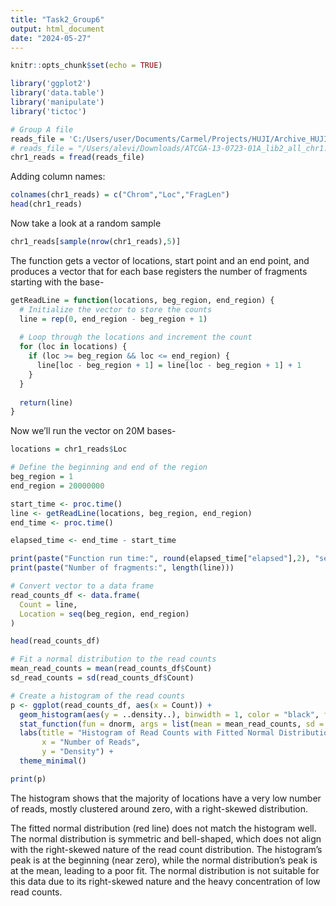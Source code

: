 ```yaml
---
title: "Task2_Group6"
output: html_document
date: "2024-05-27"
---
```


```r
knitr::opts_chunk$set(echo = TRUE)

library('ggplot2')
library('data.table')
library('manipulate')
library('tictoc')

# Group A file
reads_file = 'C:/Users/user/Documents/Carmel/Projects/HUJI/Archive_HUJI/data-analysis-genomics/data/TCGA-13-0723-10B_lib2_all_chr1.forward'
# reads_file = "/Users/alevi/Downloads/ATCGA-13-0723-01A_lib2_all_chr1.forward/TCGA-13-0723-01A_lib2_all_chr1.forward"
chr1_reads = fread(reads_file) 

```

Adding column names:
```r
colnames(chr1_reads) = c("Chrom","Loc","FragLen")   
head(chr1_reads)
```

Now take a look at a random sample
```r
chr1_reads[sample(nrow(chr1_reads),5)]

```

The function gets a vector of locations, start point and an end point, and produces a vector that for each base registers the number of fragments starting with the base-

```r
getReadLine = function(locations, beg_region, end_region) {
  # Initialize the vector to store the counts
  line = rep(0, end_region - beg_region + 1)
  
  # Loop through the locations and increment the count
  for (loc in locations) {
    if (loc >= beg_region && loc <= end_region) {
      line[loc - beg_region + 1] = line[loc - beg_region + 1] + 1
    }
  }
  
  return(line)
}
```
Now we'll run the vector on 20M bases-
```r

locations = chr1_reads$Loc

# Define the beginning and end of the region
beg_region = 1
end_region = 20000000

start_time <- proc.time()
line <- getReadLine(locations, beg_region, end_region)
end_time <- proc.time()

elapsed_time <- end_time - start_time

print(paste("Function run time:", round(elapsed_time["elapsed"],2), "seconds"))
print(paste("Number of fragments:", length(line)))

```

```r
# Convert vector to a data frame
read_counts_df <- data.frame(
  Count = line,
  Location = seq(beg_region, end_region)
)

head(read_counts_df)

```

```r

# Fit a normal distribution to the read counts
mean_read_counts = mean(read_counts_df$Count)
sd_read_counts = sd(read_counts_df$Count)

# Create a histogram of the read counts
p <- ggplot(read_counts_df, aes(x = Count)) +
  geom_histogram(aes(y = ..density..), binwidth = 1, color = "black", fill = "white") +
  stat_function(fun = dnorm, args = list(mean = mean_read_counts, sd = sd_read_counts), color = "red", size = 1) +
  labs(title = "Histogram of Read Counts with Fitted Normal Distribution",
       x = "Number of Reads",
       y = "Density") +
  theme_minimal()

print(p)

```

The histogram shows that the majority of locations have a very low number of reads, mostly clustered around zero, with a right-skewed distribution.

The fitted normal distribution (red line) does not match the histogram well.
The normal distribution is symmetric and bell-shaped, which does not align with the right-skewed nature of the read count distribution.
The histogram's peak is at the beginning (near zero), while the normal distribution's peak is at the mean, leading to a poor fit.
The normal distribution is not suitable for this data due to its right-skewed nature and the heavy concentration of low read counts.

